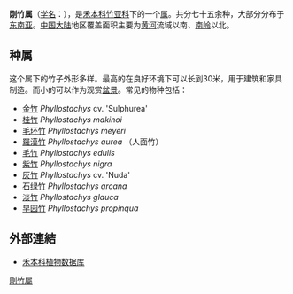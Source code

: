 {{Automatic Taxobox  
| image = Phyllostachys nigra.JPG
| image_caption= [[紫竹|紫竹]] ''Phyllostachys nigra''
| taxon = Phyllostachys
| authority =[[Siebold|Siebold]] & [[Zucc.|Zucc.]], 1843
| subdivision_ranks = [[种|种]]
| subdivision = [[刚竹属#种属|见正文]]
}}

'''刚竹属'''（[[学名|学名]]：{{lang|la|''Phyllostachys''}}），是[[禾本科|禾本科]][[竹亚科|竹亚科]]下的一个[[属|属]]。共分七十五余种，大部分分布于[[东南亚|东南亚]]。[[中国大陆|中国大陆]]地区覆盖面积主要为[[黄河|黄河]]流域以南、[[南岭|南岭]]以北。

== 种属 ==
这个属下的竹子外形多样。最高的在良好环境下可以长到30米，用于建筑和家具制造。而小的可以作为观赏[[盆景|盆景]]。常见的物种包括：
* [[金竹|金竹]] ''Phyllostachys'' cv. 'Sulphurea'
* [[桂竹|桂竹]] ''Phyllostachys makinoi''
* [[毛环竹|毛环竹]] ''Phyllostachys meyeri''
* [[羅漢竹|羅漢竹]] ''Phyllostachys aurea'' （人面竹）
* [[毛竹|毛竹]] ''Phyllostachys edulis''
* [[紫竹|紫竹]] ''Phyllostachys nigra''
* [[灰竹|灰竹]] ''Phyllostachys'' cv. 'Nuda'
* [[石绿竹|石绿竹]] ''Phyllostachys arcana''
* [[淡竹|淡竹]] ''Phyllostachys glauca''
* [[早园竹|早园竹]] ''Phyllostachys propinqua''

==外部連結==
* [https://web.archive.org/web/20160305041103/http://www.bioinfo.cn/hbk.php?s=y&CSN=&LSN=&CSAN=&FORM=&SPROMPT=&DISTRI=&LITERATURE=&PLATE=&USEAGE=&CDN=&LDN=&DSUMMURIZE=&CQUNN=&LQUNN=&QUNSUMMURI=&CYZUN=&LYZUN=&YZUSUMMURI=&CZUN=&LZUN=&ZUSUMMURIZ=&CYGN=&LYGN=&YGSUMMURIZ=&CGN=&LGN=Phyllostachys&GSUMMURIZE=&CYCUN=&LYCUN=&YCUSUMMURI=&CCUN=&LCUN=&CUSUMMURIZ=&CCCUN=&LCCUN=&CCUSUMMURI=&CYFN=&LYFN=&YFSUMMURIZ=&CFN=&LFN=&FSUMMURIZE=&CMUN=&LMUN=&MUSUMMURIZ=&CON=&LON=&CPN=&LPN=&l=b&t=b 禾本科植物数据库]
{{Taxonbar|from=Q132640}}

{{DEFAULTSORT:Phyllostachys}}
[[Category:剛竹屬|]]


{{Bamboo-stub}}